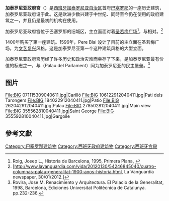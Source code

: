 {{Infobox building
| building_name       = 加泰罗尼亚政府宫
| native_building_name= {{lang-ca|Palau de la Generalitat}}
|image=Palau_de_la_Generalitat_de_Catalunya_1.jpg
|image_size=300px
|caption=横浜市開港記念会館
|location_town=[[加泰罗尼亚自治区|加泰罗尼亚自治区]][[巴塞罗那|巴塞罗那]]
|location_country={{西班牙}}
|architect=佩雷布萊(Pere Blai)
|client=
|engineer=
|construction_start_date=1596年
| altitude            =
|completion_date=
|date_demolished=
|cost=
|structural_system=
|style=[[文艺复兴建筑|文艺复兴]]
}}
'''加泰罗尼亚政府宫'''（{{lang-ca|Palau de la Generalitat}}）是[[西班牙|西班牙]][[加泰罗尼亚自治区|加泰罗尼亚自治区]]首府[[巴塞罗那|巴塞罗那]]的一座历史建筑，加泰罗尼亚政府设于此。这是欧洲少数兴建于中世纪、同時至今仍在使用的政府建筑之一，并且仍是最初的机构在使用。

加泰罗尼亚政府宫位于巴塞罗那的旧城区，主立面面对着[[圣若梅广场|圣若梅广场]]<ref>Roig, Josep L., Historia de Barcelona, 1995, Primera Plana, {{ISBN|84-8130-039-X}}</ref>，与{{link-ca|市政廳 (巴塞隆納)|Casa de la Ciutat (Barcelona)|巴塞罗那市政厅}}相对。<ref>[http://www.lavanguardia.com/vida/20120130/54246845040/cuatro-columnas-palau-generalitat-1900-anos-historia.html, La Vanguardia newspaper, 30/01/2012.]</ref>

1400年购买了第一座建筑。1596年，Pere Blai 设计了目前的主立面在圣若梅广场，为[[文艺复兴建筑|文艺复兴]]风格。这是加泰罗尼亚第一个这种建筑风格的大型立面。

加泰罗尼亚政府宫历经了许多历史和政治灾难而幸存了下来，是加泰罗尼亚最有价值的标志之一，与{{link-ca|加泰隆尼亞議會宮|Palau del Parlament de Catalunya|议会宫}}（Palau del Parlament）同为加泰罗尼亚的民主堡垒。<ref>Rovira, Jose M. Renacimiento y Arquitectura. El Palacio de la Generalitat, 1998, Barcelona, Ediciones Universitat Politècnica de Catalunya. {{ISBN|84-8301-240-5}} pp.232-236.</ref>

== 图片 ==
<gallery>
File:BIG 071115309040611.jpg|Carilló
File:BIG 106122912040411.jpg|Pati dels Tarongers
File:BIG 184022912040411.jpg|Patio
File:BIG 262042912040411.jpg|Palau 
File:BIG 278502812040411.jpg|Main view
File:BIG 355562810040411.jpg|Saint George
File:BIG 355592810040411.jpg|Gargoile
</gallery>
== 參考文獻 ==
{{Reflist}}

{{Commons category|Palau de la Generalitat de Catalunya}}

{{coord|41|22|58|N|2|10|36|E|display=title|type:landmark_source:cawiki}}

[[Category:巴塞罗那建筑物|Category:巴塞罗那建筑物]]
[[Category:西班牙政府建筑物|Category:西班牙政府建筑物]]
[[Category:西班牙宫殿|Category:西班牙宫殿]]